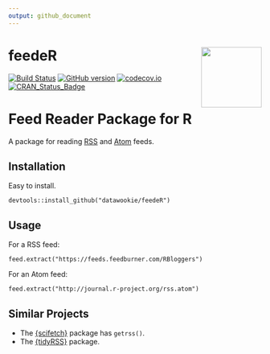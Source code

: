 ```yaml
---
output: github_document
---
```


<!-- README.md is generated from README.Rmd. Please edit that file -->

# feedeR <img src="man/figures/feedeR-hex.png" align="right" alt="" width="120" />

[![Build Status](https://travis-ci.org/DataWookie/feedeR.svg?branch=master)](https://travis-ci.org/DataWookie/feedeR)
[![GitHub version](https://badge.fury.io/gh/DataWookie%2FfeedeR.svg)](https://badge.fury.io/gh/DataWookie%2FfeedeR)
[![codecov.io](https://codecov.io/github/DataWookie/feedeR/coverage.svg?branch=master)](https://codecov.io/github/DataWookie/feedeR?branch=master)
[![CRAN_Status_Badge](http://www.r-pkg.org/badges/version/feedeR)](https://cran.r-project.org/package=feedeR)

# Feed Reader Package for R

A package for reading [RSS](https://en.wikipedia.org/wiki/RSS) and [Atom](https://en.wikipedia.org/wiki/Atom_(standard)) feeds.

## Installation

Easy to install.

```
devtools::install_github("datawookie/feedeR")
```

## Usage

For a RSS feed:

```
feed.extract("https://feeds.feedburner.com/RBloggers")
```

For an Atom feed:

```
feed.extract("http://journal.r-project.org/rss.atom")
```

## Similar Projects

- The [{scifetch}](https://github.com/yufree/scifetch) package has `getrss()`.
- The [{tidyRSS}](hhttps://CRAN.R-project.org/package=tidyRSS) package.